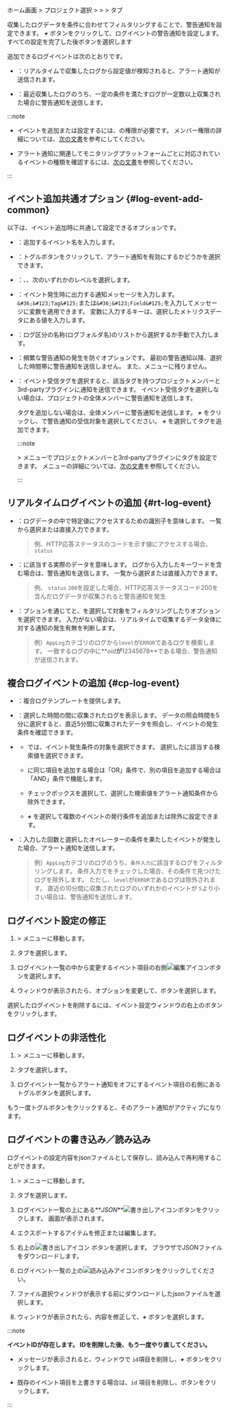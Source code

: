 ホーム画面 &gt; プロジェクト選択 &gt; <Cmdname sid="side_event" className="uitext" /> &gt; <Cmdname sid="side_eventSetting" className="uitext" /> &gt; <Cmdname sid="log" className="uitext" /> タブ

収集したログデータを条件に合わせてフィルタリングすることで、警告通知を設定できます。 **_+_** <Cmdname sid="add_notification" className="uitext" />ボタンをクリックして、ログイベントの警告通知を設定します。 すべての設定を完了した後<Cmdname sid="save" className="uitext" />ボタンを選択します

<Xclude product='postgresql,mysql'>

<ImgLang img='log-alert-config.png' desc='ログ通知設定' />

</Xclude>

<InDoc product='postgresql,mysql'>

<ImgLang img='db-log-alert-config.png' desc='ログ通知設定' />

</InDoc>

追加できるログイベントは次のとおりです。

- <Cmdname sid="realtime_log_event" className="uitext" />：リアルタイムで収集したログから設定値が検知されると、アラート通知が送信されます。

- <Cmdname sid="composite_log_event" className="uitext" />：最近収集したログのうち、一定の条件を満たすログが一定数以上収集された場合に警告通知を送信します。

:::note

- イベントを追加または設定するには、<Cmdname sid="sms_alert_settings" className="b600" />の権限が必要です。 メンバー権限の詳細については、[次の文書](../project/project-structure#project-auth)を参考にしてください。

- アラート通知に関連してモニタリングプラットフォームごとに対応されているイベントの種類を確認するには、[次の文書](../support-env#support-notice)を参照してください。

:::

## イベント追加共通オプション {#log-event-add-common}

以下は、イベント追加時に共通して設定できるオプションです。

- <Cmdname sid="event_title" className="uitext" />：追加するイベント名を入力します。

- <Cmdname sid="enable_events" className="uitext" />：トグルボタンをクリックして、アラート通知を有効にするかどうかを選択できます。

- <Cmdname sid="level" className="uitext" />：<Cmdname sid="fatal" className="vslow" />、<Cmdname sid="warning" className="slow" />、<Cmdname sid="info" className="info" />次のいずれかのレベルを選択します。

- <Cmdname sid="message" className="uitext" />：イベント発生時に出力する通知メッセージを入力します。 `&#36;&#123;Tag&#125;`または`&#36;&#123;Field&#125;`を入力してメッセージに変数を適用できます。 変数に入力するキーは、選択したメトリクスデータ<Cmdname sid="category" className="uitext" />にある値を入力します。

- <Cmdname sid="category" className="uitext" />：ログ区分の名称(ログフォルダ名)のリストから選択するか手動で入力します。

- <Cmdname sid="skiptime" className="uitext" />：頻繁な警告通知の発生を防ぐオプションです。 最初の警告通知以降、選択した時間帯に警告通知を送信しません。 また、<Cmdname sid="side_eventHistory" className="uitext" />メニューに残りません。

- <Cmdname sid="event_tag" className="uitext" />：イベント受信タグを選択すると、該当タグを持つプロジェクトメンバーと3rd-partyプラグインに通知を送信できます。 イベント受信タグを選択しない場合は、プロジェクトの全体メンバーに警告通知を送信します。

  タグを追加しない場合は、全体メンバーに警告通知を送信します。 **_+_** <Cmdname sid="add_tag" className="uitext" />をクリックし、<Cmdname sid="event_tag_list" className="uitext" />で警告通知の受信対象を選択してください。 **_+_** <Cmdname sid="create_new_eventtag" className="uitext" />を選択してタグを追加できます。

  :::note

  <Cmdname sid="side_event" className="uitext" /> &gt; <Cmdname sid="side_eventNoti" className="uitext" />メニューでプロジェクトメンバーと3rd-partyプラグインにタグを設定できます。 <Cmdname sid="side_eventNoti" className="uitext" />メニューの詳細については、[次の文書](set-receive-event)を参照してください。

  :::

## リアルタイムログイベントの追加 {#rt-log-event}

<ImgLang img='log-alert-rt.png' desc='リアルタイムログイベントの追加' />

- <Cmdname sid="ITM06429" className="uitext" />：ログデータの中で特定値にアクセスするための識別子を意味します。 一覧から選択または直接入力できます。

  > 例、HTTP応答ステータスのコードを示す値にアクセスする場合、<Cmdname sid="ITM06429" className="uitext" /> `status`

- <Cmdname sid="ITM06430" className="uitext" />：<Cmdname sid="ITM06429" className="uitext" />に該当する実際のデータを意味します。 ログから入力したキーワードを含む場合は、警告通知を送信します。 一覧から選択または直接入力できます。

  > 例、<Cmdname sid="ITM06429" className="uitext" /> `status` <Cmdname sid="ITM06430" className="uitext" /> `200`を設定した場合、HTTP応答ステータスコード200を含んだログデータが収集されると警告通知を発生

- <Cmdname sid="alert_object_filtering" className="uitext" />：<Cmdname sid="metrics_rule_select" className="uitext" />プションを通じて<Cmdname sid="ITM06429" className="uitext" />と<Cmdname sid="operator" className="uitext" />、<Cmdname sid="ITM06430" className="uitext" />を選択して対象をフィルタリングしたり<Cmdname sid="metrics_rule_direct" className="uitext" />オプションを選択できます。 入力がない場合は、リアルタイムで収集するデータ全体に対する通知の発生有無を判断します。

  > 例）`AppLog`カテゴリのログから`level`が`ERROR`であるログを検索します。 一致するログの中に**_oid_**が**12345678**である場合、警告通知が送信されます。

## 複合ログイベントの追加 {#cp-log-event}

<ImgLang img='log-alert-cp.png' desc='複合ログイベントの追加' />

- <Cmdname sid="template" className="uitext" />：複合ログテンプレートを提供します。

- <Cmdname sid="data_time_range" className="uitext" />：選択した時間の間に収集されたログを表示します。 データの照会時間を5分に選択すると、直近5分間に収集されたデータを照会し、イベントの発生条件を確認できます。

- <Cmdname sid="ITM06654" className="uitext" />

  - <Cmdname sid="ITM06429" className="uitext" />では、イベント発生条件の対象を選択できます。 選択した<Cmdname sid="ITM06429" className="uitext" />に該当する検索値を選択できます。

  - <Cmdname sid="ITM06429" className="uitext" />に同じ項目を追加する場合は「OR」条件で、別の項目を追加する場合は「AND」条件で機能します。

  - <Cmdname sid="exclude" className="uitext" />チェックボックスを選択して、選択した検索値をアラート通知条件から除外できます。

  - **_+_** <Cmdname sid="add" className="uitext" />を選択して複数のイベントの発行条件を追加または除外に設定できます。  

- <Cmdname sid="alert_rule" className="uitext" />：入力した回数と選択したオペレーターの条件を果たしたイベントが発生した場合、アラート通知を送信します。

  > 例）`AppLog`カテゴリのログのうち、`条件入力`に該当するログをフィルタリングします。 条件入力で<Cmdname sid="exclude" className="uitext" />をチェックした場合、その条件で見つけたログを除外します。 ただし、`level`が`ERROR`であるログは除外されます。 直近の10分間に収集されたログのいずれかのイベントが `5`より小さい場合は、警告通知を送信します。

## ログイベント設定の修正

1. <Cmdname sid="side_event" className="uitext" /> &gt; <Cmdname sid="side_eventSetting" className="uitext" />メニューに移動します。

2. <Cmdname sid="log" className="uitext" />タブを選択します。

3. ログイベント一覧の中から変更するイベント項目の右側![編集アイコン](/img/ico-edit.svg)ボタンを選択します。

4. <Cmdname sid="event_setting" className="uitext" />ウィンドウが表示されたら、オプションを変更して、<Cmdname sid="save" className="uitext" />ボタンを選択します。

選択したログイベントを削除するには、イベント設定ウィンドウの右上の<Cmdname sid="delete" className="uitext" />ボタンをクリックします。

## ログイベントの非活性化

1. <Cmdname sid="side_event" className="uitext" /> &gt; <Cmdname sid="side_eventSetting" className="uitext" />メニューに移動します。

2. <Cmdname sid="log" className="uitext" />タブを選択します。

3. ログイベント一覧からアラート通知をオフにするイベント項目の右側にあるトグルボタンを選択します。

もう一度トグルボタンをクリックすると、そのアラート通知がアクティブになります。

## ログイベントの書き込み／読み込み

ログイベントの設定内容をjsonファイルとして保存し、読み込んで再利用することができます。

1. <Cmdname sid="side_event" className="uitext" /> &gt; <Cmdname sid="side_eventSetting" className="uitext" />メニューに移動します。

2. <Cmdname sid="log" className="uitext" />タブを選択します。

3. ログイベント一覧の上にある**_JSON_**![書き出しアイコン](/img/ico-export.svg)ボタンをクリックします。 <Cmdname sid="export_json" className="uitext" />画面が表示されます。

4. エクスポートするアイテムを修正または編集します。

5. 右上の![書き出しアイコン](/img/ico-export.svg) <Cmdname sid="export" className="uitext" />ボタンを選択します。 ブラウザでJSONファイルをダウンロードします。

6. ログイベント一覧の上の![読み込みアイコン](/img/ico-import.svg)ボタンをクリックしてください。

7. ファイル選択ウィンドウが表示する前にダウンロードしたjsonファイルを選択します。

8. <Cmdname sid="import_json" className="uitext" />ウィンドウが表示されたら、内容を修正して、***+*** <Cmdname sid="add_to_list" className="uitext" />ボタンを選択します。

:::note 

**イベントIDが存在します。 IDを削除した後、もう一度やり直してください。**

- メッセージが表示されると、<Cmdname sid="import_json" className="uitext" />ウィンドウで `id`項目を削除し、**_+_** <Cmdname sid="add_to_list" className="uitext" />ボタンをクリックします。

- 既存のイベント項目を上書きする場合は、`id` 項目を削除し、<Cmdname sid="overwrite" className="uitext" />ボタンをクリックします。

:::
